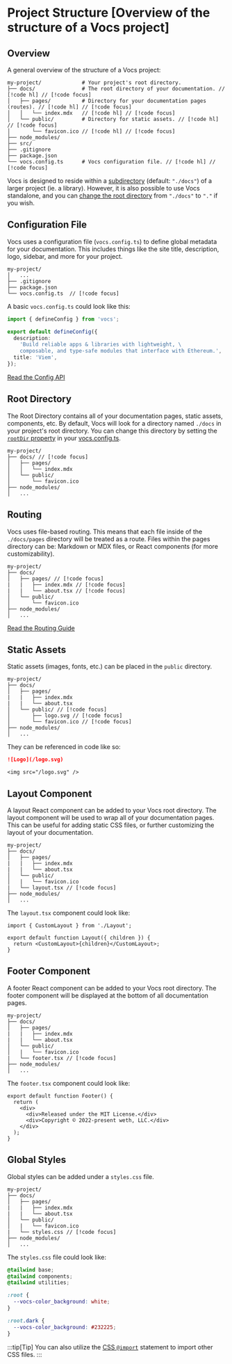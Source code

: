 # Project Structure [Overview of the structure of a Vocs project]

## Overview

A general overview of the structure of a Vocs project:

```
my-project/             # Your project's root directory.
├── docs/               # The root directory of your documentation. // [!code hl] // [!code focus]
│   ├── pages/          # Directory for your documentation pages (routes). // [!code hl] // [!code focus]
│   │   └── index.mdx   // [!code hl] // [!code focus]
│   └── public/         # Directory for static assets. // [!code hl] // [!code focus]
│       └── favicon.ico // [!code hl] // [!code focus]
├── node_modules/
├── src/
├── .gitignore
├── package.json
└── vocs.config.ts      # Vocs configuration file. // [!code hl] // [!code focus]
```

Vocs is designed to reside within a [subdirectory](/docs/api/config#rootdir) (default: `"./docs"`) of a larger project (ie. a library). However, it is also possible to use Vocs standalone, and you can [change the root directory](/docs/api/config#rootdir) from `"./docs"` to `"."` if you wish.

## Configuration File

Vocs uses a configuration file (`vocs.config.ts`) to define global metadata for your documentation.
This includes things like the site title, description, logo, sidebar, and more for your project.

```
my-project/
│   ...
├── .gitignore
├── package.json
└── vocs.config.ts  // [!code focus]
```

A basic `vocs.config.ts` could look like this:

```ts [vocs.config.ts] twoslash
import { defineConfig } from 'vocs';

export default defineConfig({
  description:
    'Build reliable apps & libraries with lightweight, \
    composable, and type-safe modules that interface with Ethereum.',
  title: 'Viem',
});
```

[Read the Config API](/docs/api/config)

## Root Directory

The Root Directory contains all of your documentation pages, static assets, components, etc.
By default, Vocs will look for a directory named `./docs` in your project's root directory.
You can change this directory by setting the [`rootDir` property](/docs/api/config#rootdir) in your [vocs.config.ts](/docs/api/config).

```
my-project/
├── docs/ // [!code focus]
│   ├── pages/
│   │   └── index.mdx
│   └── public/
│       └── favicon.ico
├── node_modules/
│   ...
```

## Routing

Vocs uses file-based routing. This means that each file inside of the `./docs/pages` directory will be treated as a route.
Files within the pages directory can be: Markdown or MDX files, or React components (for more customizability).

```
my-project/
├── docs/
│   ├── pages/ // [!code focus]
|   |   ├── index.mdx // [!code focus]
|   |   └── about.tsx // [!code focus]
│   └── public/
│       └── favicon.ico
├── node_modules/
│   ...
```

[Read the Routing Guide](#TODO)

## Static Assets

Static assets (images, fonts, etc.) can be placed in the `public` directory.

```
my-project/
├── docs/
│   ├── pages/
|   |   ├── index.mdx
|   |   └── about.tsx
│   └── public/ // [!code focus]
│       ├── logo.svg // [!code focus]
│       └── favicon.ico // [!code focus]
├── node_modules/
│   ...
```

They can be referenced in code like so:

```md [example.mdx]
![Logo](/logo.svg)
```

```tsx [Example.tsx]
<img src="/logo.svg" />
```

## Layout Component

A layout React component can be added to your Vocs root directory.
The layout component will be used to wrap all of your documentation pages.
This can be useful for adding static CSS files, or further customizing the layout of your documentation.

```
my-project/
├── docs/
│   ├── pages/
|   |   ├── index.mdx
|   |   └── about.tsx
│   └── public/
│   |   └── favicon.ico
|   └── layout.tsx // [!code focus]
├── node_modules/
│   ...
```

The `layout.tsx` component could look like:

```tsx [layout.tsx]
import { CustomLayout } from './Layout';

export default function Layout({ children }) {
  return <CustomLayout>{children}</CustomLayout>;
}
```

## Footer Component

A footer React component can be added to your Vocs root directory.
The footer component will be displayed at the bottom of all documentation pages.

```
my-project/
├── docs/
│   ├── pages/
|   |   ├── index.mdx
|   |   └── about.tsx
│   └── public/
│   |   └── favicon.ico
|   └── footer.tsx // [!code focus]
├── node_modules/
│   ...
```

The `footer.tsx` component could look like:

```tsx [footer.tsx]
export default function Footer() {
  return (
    <div>
      <div>Released under the MIT License.</div>
      <div>Copyright © 2022-present weth, LLC.</div>
    </div>
  );
}
```

## Global Styles

Global styles can be added under a `styles.css` file.

```
my-project/
├── docs/
│   ├── pages/
|   |   ├── index.mdx
|   |   └── about.tsx
│   └── public/
│   |   └── favicon.ico
|   └── styles.css // [!code focus]
├── node_modules/
│   ...
```

The `styles.css` file could look like:

```css [styles.css]
@tailwind base;
@tailwind components;
@tailwind utilities;

:root {
  --vocs-color_background: white;
}

:root.dark {
  --vocs-color_background: #232225;
}
```

:::tip[Tip]
You can also utilize the [CSS `@import`](https://vitejs.dev/guide/features.html#import-inlining-and-rebasing) statement to import other CSS files.
:::
